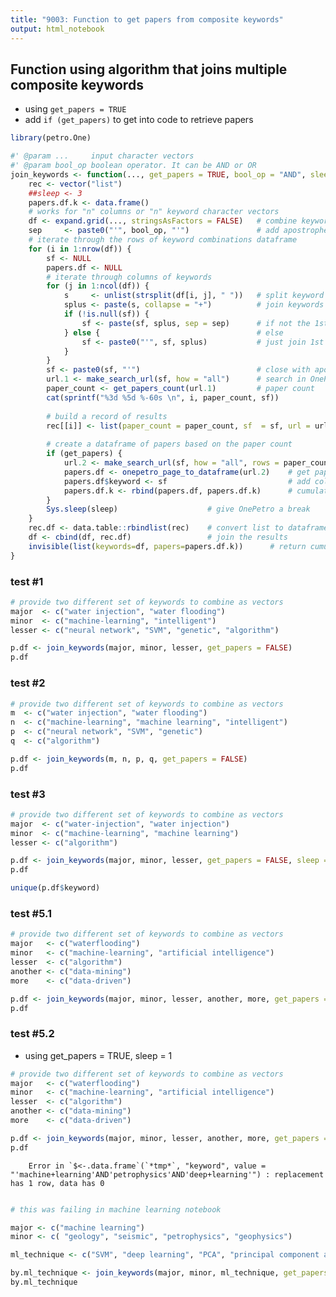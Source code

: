 ```yaml
---
title: "9003: Function to get papers from composite keywords"
output: html_notebook
---
```




## Function using algorithm that joins multiple composite keywords 

* using `get_papers = TRUE`
* add `if (get_papers)` to get into code to retrieve papers

```r
library(petro.One)

#' @param ...     input character vectors
#' @param bool_op boolean operator. It can be AND or OR
join_keywords <- function(..., get_papers = TRUE, bool_op = "AND", sleep = 3) {
    rec <- vector("list")
    ##sleep <- 3
    papers.df.k <- data.frame()
    # works for "n" columns or "n" keyword character vectors
    df <- expand.grid(..., stringsAsFactors = FALSE)   # combine keywords
    sep     <- paste0("'", bool_op, "'")               # add apostrophes to operator
    # iterate through the rows of keyword combinations dataframe
    for (i in 1:nrow(df)) {
        sf <- NULL
        papers.df <- NULL
        # iterate through columns of keywords
        for (j in 1:ncol(df)) {
            s     <- unlist(strsplit(df[i, j], " "))   # split keyword if space
            splus <- paste(s, collapse = "+")          # join keywords with + sign
            if (!is.null(sf)) {                        
                sf <- paste(sf, splus, sep = sep)      # if not the 1st keyword add AND
            } else {                                   # else
                sf <- paste0("'", sf, splus)           # just join 1st with next kword
            }
        }
        sf <- paste0(sf, "'")                          # close with apostrophe
        url.1 <- make_search_url(sf, how = "all")      # search in OnePetro
        paper_count <- get_papers_count(url.1)         # paper count
        cat(sprintf("%3d %5d %-60s \n", i, paper_count, sf)) 
        
        # build a record of results
        rec[[i]] <- list(paper_count = paper_count, sf  = sf, url = url.1)
        
        # create a dataframe of papers based on the paper count
        if (get_papers) {
            url.2 <- make_search_url(sf, how = "all", rows = paper_count)
            papers.df <- onepetro_page_to_dataframe(url.2)    # get papers
            papers.df$keyword <- sf                           # add columns
            papers.df.k <- rbind(papers.df, papers.df.k)      # cumulative dataframe
        }
        Sys.sleep(sleep)                    # give OnePetro a break
    } 
    rec.df <- data.table::rbindlist(rec)    # convert list to dataframe
    df <- cbind(df, rec.df)                 # join the results
    invisible(list(keywords=df, papers=papers.df.k))      # return cumulative dataframe
}
```

### test #1
```r
# provide two different set of keywords to combine as vectors
major  <- c("water injection", "water flooding")
minor  <- c("machine-learning", "intelligent")
lesser <- c("neural network", "SVM", "genetic", "algorithm")

p.df <- join_keywords(major, minor, lesser, get_papers = FALSE)
p.df
```

### test #2
```r
# provide two different set of keywords to combine as vectors
m  <- c("water injection", "water flooding")
n  <- c("machine-learning", "machine learning", "intelligent")
p  <- c("neural network", "SVM", "genetic")
q  <- c("algorithm")

p.df <- join_keywords(m, n, p, q, get_papers = FALSE)
p.df
```

### test #3
```r
# provide two different set of keywords to combine as vectors
major  <- c("water-injection", "water injection")
minor  <- c("machine-learning", "machine learning")
lesser <- c("algorithm")

p.df <- join_keywords(major, minor, lesser, get_papers = FALSE, sleep = 2)
p.df

unique(p.df$keyword)
```


### test #5.1
```r
# provide two different set of keywords to combine as vectors
major   <- c("waterflooding")
minor   <- c("machine-learning", "artificial intelligence")
lesser  <- c("algorithm")
another <- c("data-mining")
more    <- c("data-driven")

p.df <- join_keywords(major, minor, lesser, another, more, get_papers = FALSE, sleep = 1)
p.df
```

### test #5.2
* using get_papers = TRUE, sleep = 1

```r
# provide two different set of keywords to combine as vectors
major   <- c("waterflooding")
minor   <- c("machine-learning", "artificial intelligence")
lesser  <- c("algorithm")
another <- c("data-mining")
more    <- c("data-driven")

p.df <- join_keywords(major, minor, lesser, another, more, get_papers = TRUE, sleep = 1)
p.df
```


        Error in `$<-.data.frame`(`*tmp*`, "keyword", value = "'machine+learning'AND'petrophysics'AND'deep+learning'") : replacement has 1 row, data has 0
        

```r
# this was failing in machine learning notebook

major <- c("machine learning")
minor <- c( "geology", "seismic", "petrophysics", "geophysics")

ml_technique <- c("SVM", "deep learning", "PCA", "principal component analysis")

by.ml_technique <- join_keywords(major, minor, ml_technique, get_papers = TRUE, sleep = 3)
by.ml_technique
```

